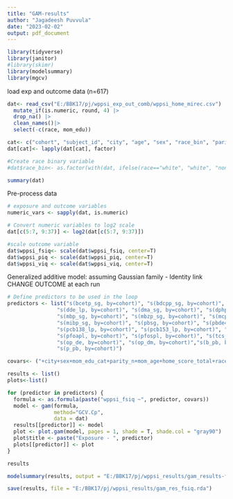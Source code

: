 ```yaml
---
title: "GAM-results"
author: "Jagadeesh Puvvula"
date: "2023-02-02"
output: pdf_document
---
```


```r
library(tidyverse)
library(janitor)
#library(skimr)
library(modelsummary)
library(mgcv)
```


load exp and outcome data (n=617)
```r
dat<- read_csv("E:/BBK17/pj/wppsi_exp_out_comb/wppsi_home_mirec.csv") |>
  mutate_if(is.numeric, round, 4) |>
  drop_na() |>
  clean_names()|>
  select(-c(race, mom_edu))

cat<- c("cohort", "subject_id", "city", "age", "sex", "race_bin", "parity_n", "mom_edu_cat")
dat[cat]<- lapply(dat[cat], factor)

#Create race binary variable
#dat$race_bin<- as.factor(with(dat, ifelse(race=="white", "white", "non_white")))

summary(dat)
```

Pre-process data
```r
# exposure and outcome variables
numeric_vars <- sapply(dat, is.numeric)

# Convert numeric variables to log2 scale
dat[c(5:7, 9:37)] <- log2(dat[c(5:7, 9:37)])

#scale outcome variable
dat$wppsi_fsiq<- scale(dat$wppsi_fsiq, center=T)
dat$wppsi_piq <- scale(dat$wppsi_piq, center=T)
dat$wppsi_viq <- scale(dat$wppsi_viq, center=T)
```

Generalized additive model: assuming Gaussian family - Identity link
CHANGE OUTCOME at each run
```r
# Define predictors to be used in the loop
predictors <- list("s(bcetp_sg, by=cohort)", "s(bdcpp_sg, by=cohort)", "s(bpa_sg, by=cohort)", "s(dbup_sg, by=cohort)", 
                "s(dde_lp, by=cohort)", "s(dma_sg, by=cohort)", "s(dphp_sg, by=cohort)", "s(hgsg, by=cohort)", 
                "s(mbp_sg, by=cohort)", "s(mbzp_sg, by=cohort)", "s(mcpp_sg, by=cohort)", "s(mep_sg, by=cohort)",
                "s(mibp_sg, by=cohort)", "s(pbsg, by=cohort)", "s(pbde47_lp, by=cohort)","s(pcb118_lp, by=cohort)",
                "s(pcb138_lp, by=cohort)", "s(pcb153_lp, by=cohort)", "s(pcb180_lp, by=cohort)", "s(pf_hx_spl, by=cohort)",
                "s(pfoapl, by=cohort)", "s(pfospl, by=cohort)", "s(tcs_sg, by=cohort)", "s(dehp, by=cohort)", 
                "s(op_de, by=cohort)", "s(op_dm, by=cohort)","s(b_pb, by=cohort)","s(m_pb, by=cohort)", 
                "s(p_pb, by=cohort)")

covars<- ("+city+sex+mom_edu_cat+parity_n+mom_age+home_score_total+race_bin+cotinine")

results <- list()
plots<-list()

for (predictor in predictors) {
  formula <- as.formula(paste("wppsi_fsiq ~", predictor, covars))
  model <- gam(formula,
               method="GCV.Cp",
               data = dat)
  results[[predictor]] <- model
  plot <- plot.gam(model, pages = 1, shade = T, shade.col = "gray90")
  plot$title <- paste("Exposure - ", predictor)
  plots[[predictor]] <- plot
}

results

modelsummary(results, output = "E:/BBK17/pj/wppsi_results/gam_results-fsiq.csv")

save(results, file = "E:/BBK17/pj/wppsi_results/gam_res_fsiq.rda")
```
